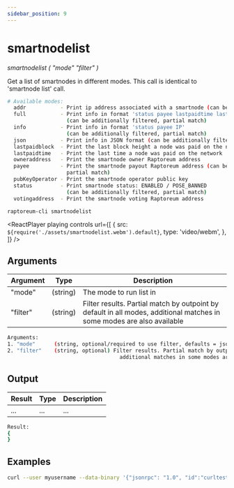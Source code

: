 ```yaml
---
sidebar_position: 9
---
```



# smartnodelist

_smartnodelist ( "mode" "filter" )_

Get a list of smartnodes in different modes. This call is identical to 'smartnode list' call.

```bash
# Available modes:
  addr           - Print ip address associated with a smartnode (can be additionally filtered, partial match)
  full           - Print info in format 'status payee lastpaidtime lastpaidblock IP'
                   (can be additionally filtered, partial match)
  info           - Print info in format 'status payee IP'
                   (can be additionally filtered, partial match)
  json           - Print info in JSON format (can be additionally filtered, partial match)
  lastpaidblock  - Print the last block height a node was paid on the network
  lastpaidtime   - Print the last time a node was paid on the network
  owneraddress   - Print the smartnode owner Raptoreum address
  payee          - Print the smartnode payout Raptoreum address (can be additionally filtered,
                   partial match)
  pubKeyOperator - Print the smartnode operator public key
  status         - Print smartnode status: ENABLED / POSE_BANNED
                   (can be additionally filtered, partial match)
  votingaddress  - Print the smartnode voting Raptoreum address
```

`raptoreum-cli smartnodelist`

<ReactPlayer
  playing
  controls
  url={[
    {
      src: `${require('./assets/smartnodelist.webm').default}`,
      type: 'video/webm',
    },
  ]}
/>

## Arguments

| Argument | Type     | Description                                                                                                            |
| -------- | -------- | ---------------------------------------------------------------------------------------------------------------------- |
| "mode"   | (string) | The mode to run list in                                                                                                |
| "filter" | (string) | Filter results. Partial match by outpoint by default in all modes, additional matches in some modes are also available |

```bash
Arguments:
1. "mode"      (string, optional/required to use filter, defaults = json) The mode to run list in
2. "filter"    (string, optional) Filter results. Partial match by outpoint by default in all modes,
                                    additional matches in some modes are also available
```

## Output

| Result | Type | Description |
| ------ | ---- | ----------- |
| ...    | ...  | ...         |

```bash
Result:
{
}
```

## Examples

```bash
curl --user myusername --data-binary '{"jsonrpc": "1.0", "id":"curltest", "method": "smartnodelist", "params": [] }' -H 'content-type: text/plain;' http://127.0.0.1:9998/
```
